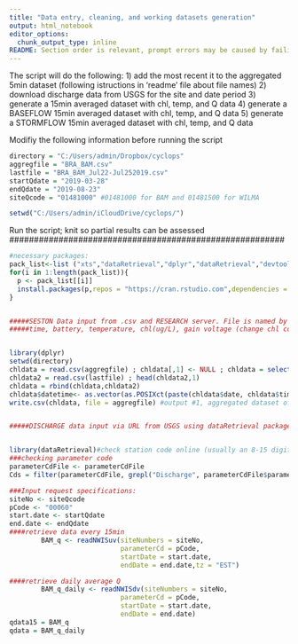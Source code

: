 ```yaml
---
title: "Data entry, cleaning, and working datasets generation"
output: html_notebook
editor_options: 
  chunk_output_type: inline
README: Section order is relevant, prompt errors may be caused by failing to run previous code sections
---
```


The script will do the following:
1) add the most recent it to the aggregated 5min dataset (following istructions in 'readme' file about file names)
2) download discharge data from USGS for the site and date period
3) generate a 15min averaged dataset with chl, temp, and Q data
4) generate a BASEFLOW 15min averaged dataset with chl, temp, and Q data
5) generate a STORMFLOW 15min averaged dataset with chl, temp, and Q data

###########################################################
Modifiy the following information before running the script
```r
directory = "C:/Users/admin/Dropbox/cyclops"
aggregfile = "BRA_BAM.csv"
lastfile = "BRA_BAM_Jul22-Jul252019.csv"
startQdate = "2019-03-28"
endQdate = "2019-08-23"
siteQcode = "01481000" #01481000 for BAM and 01481500 for WILMA

```

```r
setwd("C:/Users/admin/iCloudDrive/cyclops/")
```


########################################################
Run the script; knit so partial results can be assessed  
########################################################
```r
#necessary packages: 
pack_list<-list ("xts","dataRetrieval","dplyr","dataRetrieval","devtools","DataCombine","lubridate","zoo")
for(i in 1:length(pack_list)){
  p <- pack_list[[i]]
  install.packages(p,repos = "https://cran.rstudio.com",dependencies = TRUE)
}


#####SESTON Data input from .csv and RESEARCH server. File is named by sensor's name only. File include date, 
#####time, battery, temperature, chl(ug/L), gain voltage (change chl column from scientific format to general)


library(dplyr)
setwd(directory)
chldata = read.csv(aggregfile) ; chldata[,1] <- NULL ; chldata = select (chldata,-c(datetime)) ; tail(chldata,1)
chldata2 = read.csv(lastfile) ; head(chldata2,1)
chldata = rbind(chldata,chldata2)
chldata$datetime<- as.vector(as.POSIXct(paste(chldata$date, chldata$time), format="%m/%d/%Y %H:%M:%S", tz="EST"))
write.csv(chldata, file = aggregfile) #output #1, aggregated dataset of chl and temperature every 5min


#####DISCHARGE data input via URL from USGS using dataRetrieval package


library(dataRetrieval)#check station code online (usually an 8-15 digit numebr)
###checking parameter code
parameterCdFile <- parameterCdFile
Cds = filter(parameterCdFile, grepl("Discharge", parameterCdFile$parameter_nm,ignore.case=TRUE))

###Input request specifications:
siteNo <- siteQcode
pCode <- "00060"
start.date <- startQdate
end.date <- endQdate 
####retrieve data every 15min
        BAM_q <- readNWISuv(siteNumbers = siteNo, 
                            parameterCd = pCode, 
                            startDate = start.date, 
                            endDate = end.date,tz = "EST") 

####retrieve daily average Q
        BAM_q_daily <- readNWISdv(siteNumbers = siteNo, 
                            parameterCd = pCode, 
                            startDate = start.date, 
                            endDate = end.date) 
qdata15 = BAM_q
qdata = BAM_q_daily
```  

